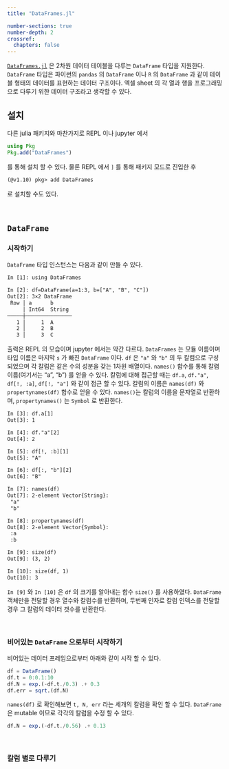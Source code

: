 ```yaml
---
title: "DataFrames.jl"

number-sections: true
number-depth: 2
crossref:
  chapters: false
---
```


[`DataFrames.jl`](https://dataframes.juliadata.org/stable/) 은 2차원 데이터 테이블을 다루는 `DataFrame` 타입을 지원한다. `DataFrame` 타입은 파이썬의 `pandas` 의 `DataFrame` 이나 `R` 의 `DataFrame` 과 같이 테이블 형태의 데이터를 표현하는 데이터 구조이다. 엑셀 sheet 의 각 열과 행을 프로그래밍으로 다루기 위한 데이터 구조라고 생각할 수 있다.

## 설치

다른 julia 패키지와 마찬가지로 REPL 이나 jupyter 에서

```julia
using Pkg
Pkg.add("DataFrames")
```

를 통해 설치 할 수 있다. 물론 REPL 에서 `]` 를 통해 패키지 모드로 진입한 후

```txt
(@v1.10) pkg> add DataFrames
```

로 설치할 수도 있다.

</br>

## `DataFrame`

### 시작하기

`DataFrame` 타입 인스턴스는 다음과 같이 만들 수 있다.

```txt
In [1]: using DataFrames

In [2]: df=DataFrame(a=1:3, b=["A", "B", "C"])
Out[2]: 3×2 DataFrame
 Row │ a      b
     │ Int64  String
─────┼───────────────
   1 │     1  A
   2 │     2  B
   3 │     3  C
```

출력은 REPL 의 모습이며 jupyter 에서는 약간 다르다. `DataFrames` 는 모듈 이름이며 타입 이름은 마지막 `s` 가 빠진 `DataFrame` 이다. `df` 은 `"a"` 와 `"b"` 의 두 칼럼으로 구성되었으며 각 칼럼은 같은 수의 성분을 갖는 1차원 배열이다. `names()` 함수를 통해 칼렴 이름(여기서는 "a", "b") 를 얻을 수 있다. 칼럼에 대해 접근할 때는 `df.a`, `df."a"`, `df[!, :a]`,  `df[!, "a"]` 와 같이 접근 할 수 있다. 칼럼의 이름은 `names(df)` 와 `propertynames(df)` 함수로 얻을 수 있다. `names()`는 칼럼의 이름을 문자열로 반환하며, `propertynames()` 는 `Symbol` 로 반환한다.

```txt
In [3]: df.a[1]
Out[3]: 1

In [4]: df."a"[2]
Out[4]: 2

In [5]: df[!, :b][1]
Out[5]: "A"

In [6]: df[:, "b"][2]
Out[6]: "B"

In [7]: names(df)
Out[7]: 2-element Vector{String}:
 "a"
 "b"

In [8]: propertynames(df)
Out[8]: 2-element Vector{Symbol}:
 :a
 :b

In [9]: size(df)
Out[9]: (3, 2)

In [10]: size(df, 1)
Out[10]: 3
```

`In [9]` 와 `In [10]` 은 `df` 의 크기를 알아내는 함수 `size()` 를 사용하였다. `DataFrame` 객체만을 전달할 경우 열수와 칼럼수를 반환하며, 두번째 인자로 칼럼 인덱스를 전달할 경우 그 칼럼의 데이터 갯수를 반환한다.

</br>

### 비어있는 `DataFrame` 으로부터 시작하기

비어있는 데이터 프레임으로부터 아래와 같이 시작 할 수 있다.

```julia
df = DataFrame()
df.t = 0:0.1:10
df.N = exp.(-df.t./0.3) .+ 0.3
df.err = sqrt.(df.N)
```

`names(df)` 로 확인해보면 `t, N, err` 라는 세개의 칼럼을 확인 할 수 있다. `DataFrame` 은 mutable 이므로 각각의 칼럼을 수정 할 수 있다.

```julia
df.N = exp.(-df.t./0.56) .+ 0.13
```

</br>

### 칼럼 별로 다루기

